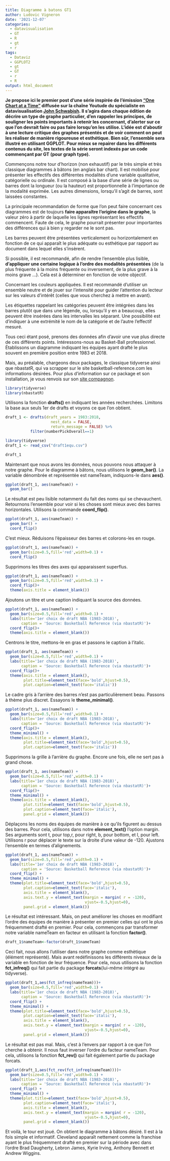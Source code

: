```yaml
---
title: Diagramme à batons GT1
author: Ludovic Vigneron
date: '2021-12-07'
categories:
  - datavisualisation
  - GT
  - R
  - gt
  - r
tags:
  - Dataviz
  - GGPLOT2
  - gt
  - GT
  - r
  - R
output: html_document
---
```


**Je propose ici le premier post d'une série inspirée de l'émission ["One Chart at a Time"](https://www.youtube.com/watch?v=gFFj22kjlZk&list=PLfv89tPxlTiVIrwuSBCISiBaGSH1CJR5-&index=1) diffusée sur la chaîne Youtude du spécialiste en datavisualisation [John Schwabish](https://policyviz.com/about/). Il s'agira dans chaque édition de décrire un type de graphe particulier, d'en rappeler les principes, de souligner les points importants à retenir les concernant, d'alerter sur ce que l'on devrait faire ou pas faire lorsqu'on les utilise. L'idée est d'aboutir à une lecture critique des graphes présentés et de voir comment on peut les réaliser de manière rigoureuse et esthétique. Bien sûr, l'ensemble sera illustré en utilisant GGPLOT. Pour mieux se repairer dans les différents contenus du site, les textes de la série seront indexés par un code commençant par GT (pour graph type).**

Commençons notre tour d'horizon (non exhaustif) par le très simple et très classique diagrammes à bâtons (en anglais bar chart). Il est mobilisé pour présenter les effectifs des différentes modalités d'une variable qualitative, catégorielle ou ordinale. Il est composé à la base d'une série de lignes ou barres dont la longueur (ou la hauteur) est proportionnelle à l'importance de la modalité exprimée. Les autres dimensions, lorsqu'il s'agit de barres, sont laissées constantes.        

La principale recommandation de forme que l'on peut faire concernant ces diagrammes est de toujours **faire apparaître l'origine dans le graphe**, la valeur zéro à partir de laquelle les lignes représentant les effectifs commencent. Faute de cela, le graphe pourrait présenter pour importantes des différences qui à bien y regarder ne le sont pas. 

Les barres peuvent être présentées verticalement ou horizontalement en fonction de ce qui apparaît le plus adéquate ou esthétique par rapport au document dans lequel elles s’insèrent. 

Si possible, il est recommandé, afin de rendre l'ensemble plus lisible, **d'appliquer une certaine logique à l'ordre des modalités présentées** (de la plus fréquente à la moins fréquente ou inversement, de la plus grave à la moins grave ...). Cela est à déterminer en fonction de votre objectif. 

Concernant les couleurs appliquées. Il est recommandé d'utiliser un ensemble neutre et de jouer sur l'intensité pour guider l'attention du lecteur sur les valeurs d'intérêt (celles que vous cherchez à mettre en avant).

Les étiquettes rappelant les catégories peuvent être intégrées dans les barres plutôt que dans une légende, ou, lorsqu'il y en a beaucoup, elles peuvent être insérées dans les intervalles les séparant. Une possibilité est d'indiquer à une extrémité le nom de la catégorie et de l'autre l'effectif mesuré.

Tous ceci étant posé, prenons des données afin d'avoir une vue plus directe de ces différents points. Intéressons-nous au Basket-Ball professionnel. Établissons un diagramme indiquant les équipes ayant drafté le plus souvent en première position entre 1983 et 2018.

Mais, au préalable, chargeons deux packages, le classique tidyverse ainsi que nbastatR, qui va scrapper sur le site basketball-reference.com les informations désirées. Pour plus d'information sur ce package et son installation, je vous renvois sur son [site compagnon](http://asbcllc.com/nbastatR/index.html).

```r
library(tidyverse)
library(nbastatR)
```

Utilisons la fonction **drafts()** en indiquant les années recherchées. Limitons la base aux seuls 1er de drafts et voyons ce que l'on obtient.

```r
draft_1 <- drafts(draft_years = 1983:2018,
                    nest_data = FALSE,
                    return_message = FALSE) %>% 
           filter(numberPickOverall==1)
```

```r
library(tidyverse)
draft_1 <- read_csv("draft1equ.csv")
```

```r
draft_1
```

Maintenant que nous avons les données, nous pouvons nous attaquer à notre graphe. Pour le diagramme à bâtons, nous utilisons le **geom_bar()**. La variable dénombrée et représentée est nameTeam, indiquons-le dans **aes()**.

```r
ggplot(draft_1, aes(nameTeam)) +
  geom_bar() 
```

Le résultat est peu lisible notamment du fait des noms qui se chevauchent. Retournons l'ensemble pour voir si les choses sont mieux avec des barres horizontales. Utilisons la commande **coord_flip()**.

```r
ggplot(draft_1, aes(nameTeam)) +
  geom_bar() +
  coord_flip()
```

C'est mieux. Réduisons l'épaisseur des barres et colorons-les en rouge.

```r
ggplot(draft_1, aes(nameTeam)) +
  geom_bar(size=0.5,fill='red',width=0.1) +
  coord_flip()
```

Supprimons les titres des axes qui apparaissent superflus.

```r
ggplot(draft_1, aes(nameTeam)) +
  geom_bar(size=0.5,fill='red',width=0.1) +
  coord_flip()+
  theme(axis.title = element_blank())
```

Ajoutons un titre et une caption indiquant la source des données.

```r
ggplot(draft_1, aes(nameTeam)) +
  geom_bar(size=0.5,fill='red',width=0.1) +
  labs(title='1er choix de draft NBA (1983-2018)',
       caption = 'Source: Basketball Reference (via nbastatR)')+
  coord_flip()+
  theme(axis.title = element_blank())
```

Centrons le titre, mettons-le en gras et passons le caption à l'italic.

```r
ggplot(draft_1, aes(nameTeam)) +
  geom_bar(size=0.5,fill='red',width=0.1) +
  labs(title='1er choix de draft NBA (1983-2018)',
       caption = 'Source: Basketball Reference (via nbastatR)')+
  coord_flip()+
  theme(axis.title = element_blank(),
        plot.title=element_text(face='bold',hjust=0.5),
        plot.caption=element_text(face='italic'))
```

Le cadre gris à l'arrière des barres n'est pas particulièrement beau. Passons à thème plus discret. Essayons le **theme_minimal()**.

```r
ggplot(draft_1, aes(nameTeam)) +
  geom_bar(size=0.5,fill='red',width=0.1) +
  labs(title='1er choix de draft NBA (1983-2018)',
       caption = 'Source: Basketball Reference (via nbastatR)')+
  coord_flip()+
  theme_minimal() +
  theme(axis.title = element_blank(),
        plot.title=element_text(face='bold',hjust=0.5),
        plot.caption=element_text(face='italic'))
```

Supprimons la grille à l'arrière du graphe. Encore une fois, elle ne sert pas à grand chose.

```r
ggplot(draft_1, aes(nameTeam)) +
  geom_bar(size=0.5,fill='red',width=0.1) +
  labs(title='1er choix de draft NBA (1983-2018)',
       caption = 'Source: Basketball Reference (via nbastatR)')+
  coord_flip()+
  theme_minimal() +
  theme(axis.title = element_blank(),
        plot.title=element_text(face='bold',hjust=0.5),
        plot.caption=element_text(face='italic'),
        panel.grid = element_blank())
```

Déplaçons les noms des équipes de manière à ce qu'ils figurent au dessus des barres. Pour cela, utilisons dans notre **element_text()** l'option margin. Ses arguments sont t, pour top,r, pour right, b, pour bottom, et l, pour left. Utilisons r pour déplacer le texte sur la droite d'une valeur de -120. Ajustons l'ensemble en termes d'alignements.

```r
ggplot(draft_1, aes(nameTeam)) +
  geom_bar(size=0.5,fill='red',width=0.1) +
  labs(title='1er choix de draft NBA (1983-2018)',
       caption = 'Source: Basketball Reference (via nbastatR)')+
  coord_flip() +
  theme_minimal() +
  theme(plot.title=element_text(face='bold',hjust=0.5),
        plot.caption=element_text(face='italic'),
        axis.title = element_blank(),
        axis.text.y = element_text(margin = margin( r = -120),
                                   vjust=-0.5,hjust=0),
        panel.grid = element_blank()) 
```

Le résultat est intéressant. Mais, on peut améliorer les choses en modifiant l'ordre des équipes de manière à présenter en premier celles qui ont le plus fréquemment drafté en premier. Pour cela, commençons par transformer notre variable nameTeam en facteur en utilisant la fonction **factor()**.

```r
draft_1$nameTeam<-factor(draft_1$nameTeam)
```

Ceci fait, nous allons l'utiliser dans notre graphe comme esthètique (élément représenté). Mais avant redéfinissons les différents niveaux de la variable en fonction de leur fréquence. Pour cela, nous utilisons la fonction **fct_infreq()** qui fait partie du package **forcats**(lui-même intégré au tidyverse).

```r
ggplot(draft_1,aes(fct_infreq(nameTeam)))+
  geom_bar(size=0.5,fill='red',width=0.1) +
  labs(title='1er choix de draft NBA (1983-2018)',
       caption = 'Source: Basketball Reference (via nbastatR)')+
  coord_flip() +
  theme_minimal() +
  theme(plot.title=element_text(face='bold',hjust=0.5),
        plot.caption=element_text(face='italic'),
        axis.title = element_blank(),
        axis.text.y = element_text(margin = margin( r = -120),
                                   vjust=-0.5,hjust=0),
        panel.grid = element_blank()) 
```

Le résultat est pas mal. Mais, c'est à l'envers par rapport à ce que l'on cherche à obtenir. Il nous faut inverser l'ordre du facteur nameTeam. Pour cela, utilisons la fonction **fct_rev()** qui fait également partie du package forcats.

```r
ggplot(draft_1,aes(fct_rev(fct_infreq(nameTeam))))+
  geom_bar(size=0.5,fill='red',width=0.1) +
  labs(title='1er choix de draft NBA (1983-2018)',
       caption = 'Source: Basketball Reference (via nbastatR)')+
  coord_flip() +
  theme_minimal() +
  theme(plot.title=element_text(face='bold',hjust=0.5),
        plot.caption=element_text(face='italic'),
        axis.title = element_blank(),
        axis.text.y = element_text(margin = margin( r = -120),
                                   vjust=-0.5,hjust=0),
        panel.grid = element_blank()) 
```

Et voilà, le tour est joué. On obtient le diagramme à bâtons désiré. Il est à la fois simple et informatif. Cleveland apparaît nettement comme la franchise ayant le plus fréquemment drafté en premier sur la période avec dans l'ordre Brad Daugherty, Lebron James, Kyrie Irving, Anthony Bennett et Andrew Wiggins.


